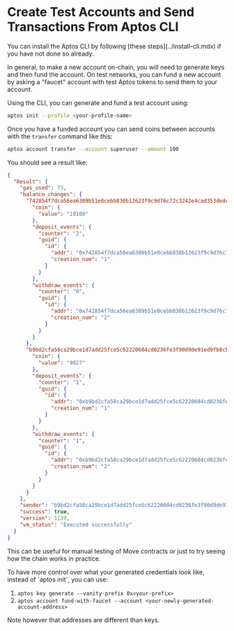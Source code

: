 
# Create Test Accounts and Send Transactions From Aptos CLI

<Callout type="info" emoji="ℹ️">
You can install the Aptos CLI by following [these steps](../install-cli.mdx) if you have not done so already.
</Callout>

In general, to make a new account on-chain, you will need to generate keys and then fund the account. On test networks, you can fund a new account by asking a "faucet" account with test Aptos tokens to send them to your account.

Using the CLI, you can generate and fund a test account using:

```bash filename="Terminal"
aptos init --profile <your-profile-name>
```

Once you have a funded account you can send coins between accounts with the `transfer` command like this:

```bash filename="Terminal"
aptos account transfer --account superuser --amount 100
```

You should see a result like:

```json filename="Output"
{
  "Result": {
    "gas_used": 73,
    "balance_changes": {
      "742854f7dca56ea6309b51e8cebb830b12623f9c9d76c72c3242e4cad353dedc": {
        "coin": {
          "value": "10100"
        },
        "deposit_events": {
          "counter": "2",
          "guid": {
            "id": {
              "addr": "0x742854f7dca56ea6309b51e8cebb830b12623f9c9d76c72c3242e4cad353dedc",
              "creation_num": "1"
            }
          }
        },
        "withdraw_events": {
          "counter": "0",
          "guid": {
            "id": {
              "addr": "0x742854f7dca56ea6309b51e8cebb830b12623f9c9d76c72c3242e4cad353dedc",
              "creation_num": "2"
            }
          }
        }
      },
      "b9bd2cfa58ca29bce1d7add25fce5c62220604cd0236fe3f90d9de91ed9fb8cb": {
        "coin": {
          "value": "9827"
        },
        "deposit_events": {
          "counter": "1",
          "guid": {
            "id": {
              "addr": "0xb9bd2cfa58ca29bce1d7add25fce5c62220604cd0236fe3f90d9de91ed9fb8cb",
              "creation_num": "1"
            }
          }
        },
        "withdraw_events": {
          "counter": "1",
          "guid": {
            "id": {
              "addr": "0xb9bd2cfa58ca29bce1d7add25fce5c62220604cd0236fe3f90d9de91ed9fb8cb",
              "creation_num": "2"
            }
          }
        }
      }
    },
    "sender": "b9bd2cfa58ca29bce1d7add25fce5c62220604cd0236fe3f90d9de91ed9fb8cb",
    "success": true,
    "version": 1139,
    "vm_status": "Executed successfully"
  }
}
```

This can be useful for manual testing of Move contracts or just to try seeing how the chain works in practice.

<Callout type="info" emoji="ℹ️">
To have more control over what your generated credentials look like, instead of `aptos init`, you can use:

1. `aptos key generate --vanity-prefix 0x<your-prefix>`
2. `aptos account fund-with-faucet --account <your-newly-generated-account-address>`

Note however that addresses are different than keys.
</Callout>
